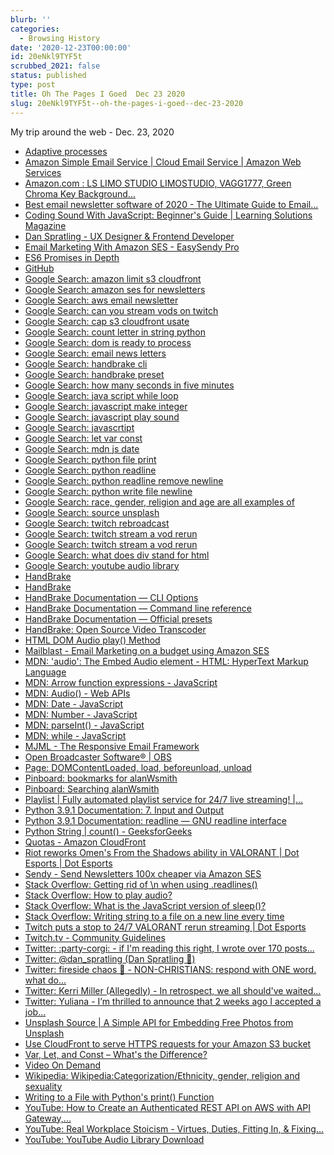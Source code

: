 ```yaml
---
blurb: ''
categories:
  - Browsing History
date: '2020-12-23T00:00:00'
id: 20eNkl9TYF5t
scrubbed_2021: false
status: published
type: post
title: Oh The Pages I Goed  Dec 23 2020
slug: 20eNkl9TYF5t--oh-the-pages-i-goed--dec-23-2020
---
```


My trip around the web - Dec. 23, 2020

- [Adaptive processes](https://www.notion.so/Adaptive-processes-774e6f7e4202433aa90cbb11cc818e82)
- [Amazon Simple Email Service | Cloud Email Service | Amazon Web Services](https://aws.amazon.com/ses/)
- [Amazon.com : LS LIMO STUDIO LIMOSTUDIO, VAGG1777, Green Chroma Key Background...](https://www.amazon.com/gp/product/B017WNJS3M)
- [Best email newsletter software of 2020 - The Ultimate Guide to Email...](https://zapier.com/learn/email-marketing/best-email-newsletter-software/)
- [Coding Sound With JavaScript: Beginner's Guide | Learning Solutions Magazine](https://learningsolutionsmag.com/articles/coding-sound-with-javascript-beginner-s-guide)
- [Dan Spratling - UX Designer & Frontend Developer](https://danspratling.dev/)
- [Email Marketing With Amazon SES - EasySendy Pro](https://easysendy.com/integrations/amazon-ses/)
- [ES6 Promises in Depth](https://ponyfoo.com/articles/es6-promises-in-depth)
- [GitHub](https://github.com/)
- [Google Search: amazon limit s3 cloudfront](https://www.google.com/search?newwindow=1&client=safari&rls=en&ei=cRXkX7iOGsiB5wL28JGADQ&q=amazon+limit+s3+cloudfront&oq=amazon+limit+s3+cloud)
- [Google Search: amazon ses for newsletters](https://www.google.com/search?client=safari&rls=en&q=amazon+ses+for+newsletters&ie=UTF-8&oe=UTF-8)
- [Google Search: aws email newsletter](https://www.google.com/search?newwindow=1&client=safari&rls=en&ei=VVbiX8XqDsTZ5gLkl4TgDQ&q=aws+email+newsletter&oq=aws+email+newsletter)
- [Google Search: can you stream vods on twitch](https://www.google.com/search?client=safari&rls=en&q=can+you+stream+vods+on+twitch&ie=UTF-8&oe=UTF-8)
- [Google Search: cap s3 cloudfront usate](https://www.google.com/search?client=safari&rls=en&q=cap+s3+cloudfront+usate&ie=UTF-8&oe=UTF-8)
- [Google Search: count letter in string python](https://www.google.com/search?client=safari&rls=en&q=count+letter+in+string+python&ie=UTF-8&oe=UTF-8)
- [Google Search: dom is ready to process](https://www.google.com/search?client=safari&rls=en&q=dom+is+ready+to+process&ie=UTF-8&oe=UTF-8)
- [Google Search: email news letters](https://www.google.com/search?client=safari&rls=en&q=email+news+letters&ie=UTF-8&oe=UTF-8)
- [Google Search: handbrake cli](https://www.google.com/search?client=safari&rls=en&q=handbrake+cli&ie=UTF-8&oe=UTF-8)
- [Google Search: handbrake preset](https://www.google.com/search?client=safari&rls=en&q=handbrake+preset&ie=UTF-8&oe=UTF-8)
- [Google Search: how many seconds in five minutes](https://www.google.com/search?client=safari&rls=en&q=how+many+seconds+in+five+minutes&ie=UTF-8&oe=UTF-8)
- [Google Search: java script while loop](https://www.google.com/search?client=safari&rls=en&q=java+script+while+loop&ie=UTF-8&oe=UTF-8)
- [Google Search: javascript make integer](https://www.google.com/search?client=safari&rls=en&q=javascript+make+integer&ie=UTF-8&oe=UTF-8)
- [Google Search: javascript play sound](https://www.google.com/search?client=safari&rls=en&q=javascript+play+sound&ie=UTF-8&oe=UTF-8)
- [Google Search: javascrtipt](https://www.google.com/search?client=safari&rls=en&q=javascrtipt&ie=UTF-8&oe=UTF-8)
- [Google Search: let var const](https://www.google.com/search?client=safari&rls=en&q=let+var+const&ie=UTF-8&oe=UTF-8)
- [Google Search: mdn js date](https://www.google.com/search?client=safari&rls=en&q=mdn+js+date&ie=UTF-8&oe=UTF-8)
- [Google Search: python file print](https://www.google.com/search?client=safari&rls=en&q=python+file+print&ie=UTF-8&oe=UTF-8)
- [Google Search: python readline](https://www.google.com/search?client=safari&rls=en&q=python+readline&ie=UTF-8&oe=UTF-8)
- [Google Search: python readline remove newline](https://www.google.com/search?client=safari&rls=en&q=python+readline+remove+newline&ie=UTF-8&oe=UTF-8)
- [Google Search: python write file newline](https://www.google.com/search?client=safari&rls=en&q=python+write+file+newline&ie=UTF-8&oe=UTF-8)
- [Google Search: race, gender, religion and age are all examples of](https://www.google.com/search?newwindow=1&client=safari&rls=en&ei=33LjX8urBNKm5gLh5ZRo&q=race%2C+gender%2C+religion+and+age+are+all+examples+of&oq=ages+genders+religions+orientations)
- [Google Search: source unsplash](https://www.google.com/search?client=safari&rls=en&q=source+unsplash&ie=UTF-8&oe=UTF-8)
- [Google Search: twitch rebroadcast](https://www.google.com/search?newwindow=1&client=safari&rls=en&ei=2Z3jX8aGOImm5wKp5pfAAg&q=twitch+rebroadcast&oq=twitch+rebroadcast)
- [Google Search: twitch stream a vod rerun](https://www.google.com/search?newwindow=1&client=safari&rls=en&ei=37jjX46yMoez5gKf-7-QCg&q=twitch+stream+a+vod+rerun&oq=twitch+stream+a+vod+rerun)
- [Google Search: twitch stream a vod rerun](https://www.google.com/search?q=twitch+stream+a+vod+rerun&newwindow=1)
- [Google Search: what does div stand for html](https://www.google.com/search?newwindow=1&client=safari&rls=en&ei=LoLjX4_YFYP45gLR9bCIBA&q=what+does+div+stand+for+html&oq=what+does+div+stand+for+ht)
- [Google Search: youtube audio library](https://www.google.com/search?client=safari&rls=en&q=youtube+audio+library&ie=UTF-8&oe=UTF-8)
- [HandBrake](https://handbrake.fr/rotation.php?file=HandBrake-1.3.3.dmg)
- [HandBrake](https://handbrake.fr/rotation.php?file=HandBrakeCLI-1.3.3.dmg)
- [HandBrake Documentation — CLI Options](https://handbrake.fr/docs/en/latest/cli/cli-options.html)
- [HandBrake Documentation — Command line reference](https://handbrake.fr/docs/en/1.3.0/cli/command-line-reference.html)
- [HandBrake Documentation — Official presets](https://handbrake.fr/docs/en/latest/technical/official-presets.html)
- [HandBrake: Open Source Video Transcoder](https://handbrake.fr/)
- [HTML DOM Audio play() Method](https://www.w3schools.com/jsref/met_audio_play.asp)
- [Mailblast - Email Marketing on a budget using Amazon SES](https://www.mailblast.io/campaigns/5b8602bb-231c-4c22-9de0-01ddcf900c1d/report/overview)
- [MDN: 'audio': The Embed Audio element - HTML: HyperText Markup Language](https://developer.mozilla.org/en-US/docs/Web/HTML/Element/audio)
- [MDN: Arrow function expressions - JavaScript](https://developer.mozilla.org/en-US/docs/Web/JavaScript/Reference/Functions/Arrow_functions)
- [MDN: Audio() - Web APIs](https://developer.mozilla.org/en-US/docs/Web/API/HTMLAudioElement/Audio)
- [MDN: Date - JavaScript](https://developer.mozilla.org/en-US/docs/Web/JavaScript/Reference/Global_Objects/Date)
- [MDN: Number - JavaScript](https://developer.mozilla.org/en-US/docs/Web/JavaScript/Reference/Global_Objects/Number)
- [MDN: parseInt() - JavaScript](https://developer.mozilla.org/en-US/docs/Web/JavaScript/Reference/Global_Objects/parseInt)
- [MDN: while - JavaScript](https://developer.mozilla.org/en-US/docs/Web/JavaScript/Reference/Statements/while)
- [MJML - The Responsive Email Framework](https://mjml.io/)
- [Open Broadcaster Software®️ | OBS](https://obsproject.com/)
- [Page: DOMContentLoaded, load, beforeunload, unload](https://javascript.info/onload-ondomcontentloaded)
- [Pinboard: bookmarks for alanWsmith](https://pinboard.in/u:alanWsmith)
- [Pinboard: Searching alanWsmith](https://pinboard.in/search/u:alanWsmith?query=ToWatch)
- [Playlist | Fully automated playlist service for 24/7 live streaming! |...](https://easylive.io/en/playlist/)
- [Python 3.9.1 Documentation: 7. Input and Output](https://docs.python.org/3/tutorial/inputoutput.html)
- [Python 3.9.1 Documentation: readline — GNU readline interface](https://docs.python.org/3/library/readline.html)
- [Python String | count() - GeeksforGeeks](https://www.geeksforgeeks.org/python-string-count/)
- [Quotas - Amazon CloudFront](https://docs.aws.amazon.com/AmazonCloudFront/latest/DeveloperGuide/cloudfront-limits.html#limits-general)
- [Riot reworks Omen's From the Shadows ability in VALORANT | Dot Esports | Dot Esports](https://dotesports.com/valorant/news/riot-reworks-omens-from-the-shadows-ability-in-valorant)
- [Sendy - Send Newsletters 100x cheaper via Amazon SES](https://sendy.co/)
- [Stack Overflow: Getting rid of \n when using .readlines()](https://stackoverflow.com/questions/15233340/getting-rid-of-n-when-using-readlines)
- [Stack Overflow: How to play audio?](https://stackoverflow.com/questions/9419263/how-to-play-audio)
- [Stack Overflow: What is the JavaScript version of sleep()?](https://stackoverflow.com/questions/951021/what-is-the-javascript-version-of-sleep/39914235#39914235)
- [Stack Overflow: Writing string to a file on a new line every time](https://stackoverflow.com/questions/2918362/writing-string-to-a-file-on-a-new-line-every-time)
- [Twitch puts a stop to 24/7 VALORANT rerun streaming | Dot Esports](https://dotesports.com/news/twitch-puts-a-stop-to-24-7-valorant-rerun-streaming)
- [Twitch.tv - Community Guidelines](https://www.twitch.tv/p/legal/community-guidelines/)
- [Twitter: :party-corgi: - if I'm reading this right, I wrote over 170 posts...](https://twitter.com/chrisbiscardi/status/1341886943647256576)
- [Twitter: @dan_spratling (Dan Spratling 🚀)](https://twitter.com/dan_spratling)
- [Twitter: fireside chaos 🍜 - NON-CHRISTIANS: respond with ONE word. what do...](https://twitter.com/emmatsalageek/status/1341550089093996546)
- [Twitter: Kerri Miller (Allegedly) - In retrospect, we all should've waited...](https://twitter.com/kerrizor/status/1341759513590812672)
- [Twitter: Yuliana - I’m thrilled to announce that 2 weeks ago I accepted a job...](https://twitter.com/yulianahazda/status/1341571647229349893)
- [Unsplash Source | A Simple API for Embedding Free Photos from Unsplash](https://source.unsplash.com/)
- [Use CloudFront to serve HTTPS requests for your Amazon S3 bucket](https://aws.amazon.com/premiumsupport/knowledge-center/cloudfront-https-requests-s3/)
- [Var, Let, and Const – What's the Difference?](https://www.freecodecamp.org/news/var-let-and-const-whats-the-difference/)
- [Video On Demand](https://help.twitch.tv/s/article/video-on-demand?language=en_US)
- [Wikipedia: Wikipedia:Categorization/Ethnicity, gender, religion and sexuality](https://en.wikipedia.org/wiki/Wikipedia:Categorization/Ethnicity,_gender,_religion_and_sexuality)
- [Writing to a File with Python's print() Function](https://stackabuse.com/writing-to-a-file-with-pythons-print-function/)
- [YouTube: How to Create an Authenticated REST API on AWS with API Gateway,...](https://www.youtube.com/watch?v=fs9HfYbWjXQ)
- [YouTube: Real Workplace Stoicism - Virtues, Duties, Fitting In, & Fixing...](https://www.youtube.com/watch?v=Q0uUvG-5iDw&feature=youtu.be)
- [YouTube: YouTube Audio Library Download](https://www.youtube.com/c/YouTubeAudioLibraryDownload/videos)

